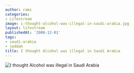 ```yaml
---
author: rami
categories:
- Lifestream
image: i-thought-alcohol-was-illegal-in-saudi-arabia.jpg
layout: lifestream
publishedAt: '2008-12-01'
tags:
- saudi-arabia
- jeddah
title: I thought Alcohol was illegal in Saudi Arabia
---
```


![I thought Alcohol was illegal in Saudi Arabia]( /assets/images/content/lifestream/i-thought-alcohol-was-illegal-in-saudi-arabia.jpg )
